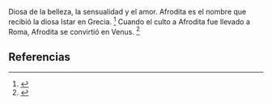 Diosa de la belleza, la sensualidad y el amor. Afrodita es el nombre que recibió la diosa Istar en Grecia. <ref name="n0">{{lib|LU|95|1|7}}</ref> Cuando el culto a Afrodita fue llevado a Roma, Afrodita se convirtió en Venus. <ref name="n1">{{lib|LU|98|3|3}}</ref> 

== Referencias ==

<references/>
